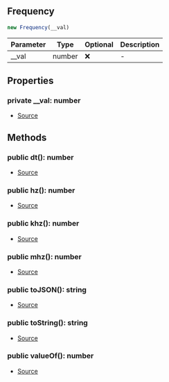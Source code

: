 ## Frequency

```typescript
new Frequency(__val)
```
| Parameter | Type | Optional | Description |
| ----------- | ----------- | ----------- | ----------- |
| __val | number | ❌ | - |

## Properties
### private  __val: number
- [Source](https://github.com/Androz2091/discord-player/blob/74f0fa7/packages/equalizer/src/utils/Frequency.ts#L2)
## Methods
### public  dt(): number
- [Source](https://github.com/Androz2091/discord-player/blob/74f0fa7/packages/equalizer/src/utils/Frequency.ts#L19)
### public  hz(): number
- [Source](https://github.com/Androz2091/discord-player/blob/74f0fa7/packages/equalizer/src/utils/Frequency.ts#L15)
### public  khz(): number
- [Source](https://github.com/Androz2091/discord-player/blob/74f0fa7/packages/equalizer/src/utils/Frequency.ts#L7)
### public  mhz(): number
- [Source](https://github.com/Androz2091/discord-player/blob/74f0fa7/packages/equalizer/src/utils/Frequency.ts#L11)
### public  toJSON(): string
- [Source](https://github.com/Androz2091/discord-player/blob/74f0fa7/packages/equalizer/src/utils/Frequency.ts#L31)
### public  toString(): string
- [Source](https://github.com/Androz2091/discord-player/blob/74f0fa7/packages/equalizer/src/utils/Frequency.ts#L27)
### public  valueOf(): number
- [Source](https://github.com/Androz2091/discord-player/blob/74f0fa7/packages/equalizer/src/utils/Frequency.ts#L23)